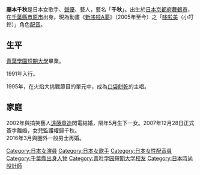{{blpunsourced|time=2018-08-25T14:53:46+00:00}}
{{藝人
| 姓名 = 藤本千秋
| 類型 = 女藝人
| 圖片 = 
| 圖片尺寸 = 
| 圖片簡介 = 
| 本名 = 
| 英文名 = 
| 羅馬拼音 = 
| 外文名 = 
| 其他藝名 =千秋
| 國籍 = {{JPN}}
| 出生日期 = {{Birth_date_and_age|1971|10|26}}
| 出生地點 = {{JPN}}[[京都府|京都府]][[舞鶴市|舞鶴市]]
| 民族 = 大和族
| 職業 = [[歌手|歌手]]、[[聲優|聲優]]
| 語言 = [[日語|日語]]
| 教育程度 =[[青葉學園短期大學|青葉學園短期大學]] 
| 音樂類型 = 
| 出道地點 =
| 配偶 =[[遠藤章造|遠藤章造]] (2002 - 2007)
| 兒女 = 1女
| 出道作 = 
| 出道日期 = 
| 代表作 = 
| 活躍年代 = 
| 唱片公司 = 
| 經紀公司 = 
| 網站 = 
| 相關團體 = [[口袋餅乾|口袋餅乾]]（已解散）
| 獎項 = 
| imdb =
}}
{{japanese|japanese=藤本 千秋|kana=ふじもと ちあき|romaji=Fujimoto Chiaki}}
'''藤本千秋'''{{BD|1971年|10月26日|catIdx=Chiaki}}是日本女歌手、[[聲優|聲優]]、藝人，藝名「'''千秋'''」。出生於[[日本|日本]][[京都府|京都府]][[舞鶴市|舞鶴市]]，在[[千葉縣|千葉縣]][[市原市|市原市]]出身。現為動畫《[[多啦A夢_(電視動畫)|新哆啦A夢]]》（2005年至今）之「[[哆啦美|哆啦美]]（小叮鈴）」角色[[配音|配音]]。

==生平==
[[青葉學園短期大學|青葉學園短期大學]]畢業。

1991年入行。

1995年，在火焰大挑戰節目的單元中，成為[[口袋餅乾|口袋餅乾]]的主唱。

==家庭==
2002年與搞笑藝人[[遠藤章造|遠藤章造]]閃電結婚，隔年5月生下一女。2007年12月28日正式簽字離婚，女兒監護權歸千秋。<br />
2016年3月與圈外一般男士再婚。
{{DEFAULTSORT:Chiaki}}

[[Category:日本女演員|Category:日本女演員]]
[[Category:日本女歌手|Category:日本女歌手]]
[[Category:日本女性配音員|Category:日本女性配音員]]
[[Category:千葉縣出身人物|Category:千葉縣出身人物]]
[[Category:青叶学园短期大学校友|Category:青叶学园短期大学校友]]
[[Category:日本時尚設計師|Category:日本時尚設計師]]